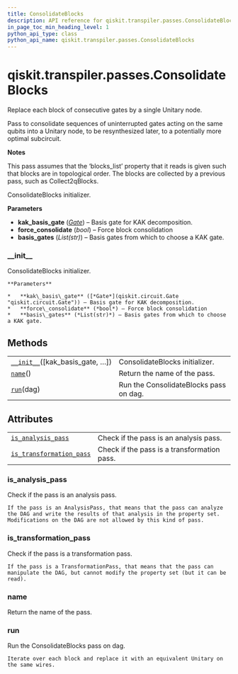 ```yaml
---
title: ConsolidateBlocks
description: API reference for qiskit.transpiler.passes.ConsolidateBlocks
in_page_toc_min_heading_level: 1
python_api_type: class
python_api_name: qiskit.transpiler.passes.ConsolidateBlocks
---
```


<span id="qiskit-transpiler-passes-consolidateblocks" />

# qiskit.transpiler.passes.ConsolidateBlocks

<Class id="qiskit.transpiler.passes.ConsolidateBlocks" isDedicatedPage={true} github="https://github.com/qiskit/qiskit/tree/stable/0.16/qiskit/transpiler/passes/optimization/consolidate_blocks.py" signature="ConsolidateBlocks(*args, **kwargs)" modifiers="class">
  Replace each block of consecutive gates by a single Unitary node.

  Pass to consolidate sequences of uninterrupted gates acting on the same qubits into a Unitary node, to be resynthesized later, to a potentially more optimal subcircuit.

  **Notes**

  This pass assumes that the ‘blocks\_list’ property that it reads is given such that blocks are in topological order. The blocks are collected by a previous pass, such as Collect2qBlocks.

  ConsolidateBlocks initializer.

  **Parameters**

  *   **kak\_basis\_gate** ([*Gate*](qiskit.circuit.Gate "qiskit.circuit.Gate")) – Basis gate for KAK decomposition.
  *   **force\_consolidate** (*bool*) – Force block consolidation
  *   **basis\_gates** (*List(str)*) – Basis gates from which to choose a KAK gate.

  ### \_\_init\_\_

  <Function id="qiskit.transpiler.passes.ConsolidateBlocks.__init__" signature="__init__(kak_basis_gate=None, force_consolidate=False, basis_gates=None)">
    ConsolidateBlocks initializer.

    **Parameters**

    *   **kak\_basis\_gate** ([*Gate*](qiskit.circuit.Gate "qiskit.circuit.Gate")) – Basis gate for KAK decomposition.
    *   **force\_consolidate** (*bool*) – Force block consolidation
    *   **basis\_gates** (*List(str)*) – Basis gates from which to choose a KAK gate.
  </Function>

  ## Methods

  |                                                                                                                                                  |                                        |
  | ------------------------------------------------------------------------------------------------------------------------------------------------ | -------------------------------------- |
  | [`__init__`](#qiskit.transpiler.passes.ConsolidateBlocks.__init__ "qiskit.transpiler.passes.ConsolidateBlocks.__init__")(\[kak\_basis\_gate, …]) | ConsolidateBlocks initializer.         |
  | [`name`](#qiskit.transpiler.passes.ConsolidateBlocks.name "qiskit.transpiler.passes.ConsolidateBlocks.name")()                                   | Return the name of the pass.           |
  | [`run`](#qiskit.transpiler.passes.ConsolidateBlocks.run "qiskit.transpiler.passes.ConsolidateBlocks.run")(dag)                                   | Run the ConsolidateBlocks pass on dag. |

  ## Attributes

  |                                                                                                                                                                    |                                             |
  | ------------------------------------------------------------------------------------------------------------------------------------------------------------------ | ------------------------------------------- |
  | [`is_analysis_pass`](#qiskit.transpiler.passes.ConsolidateBlocks.is_analysis_pass "qiskit.transpiler.passes.ConsolidateBlocks.is_analysis_pass")                   | Check if the pass is an analysis pass.      |
  | [`is_transformation_pass`](#qiskit.transpiler.passes.ConsolidateBlocks.is_transformation_pass "qiskit.transpiler.passes.ConsolidateBlocks.is_transformation_pass") | Check if the pass is a transformation pass. |

  ### is\_analysis\_pass

  <Function id="qiskit.transpiler.passes.ConsolidateBlocks.is_analysis_pass" signature="is_analysis_pass" modifiers="property">
    Check if the pass is an analysis pass.

    If the pass is an AnalysisPass, that means that the pass can analyze the DAG and write the results of that analysis in the property set. Modifications on the DAG are not allowed by this kind of pass.
  </Function>

  ### is\_transformation\_pass

  <Function id="qiskit.transpiler.passes.ConsolidateBlocks.is_transformation_pass" signature="is_transformation_pass" modifiers="property">
    Check if the pass is a transformation pass.

    If the pass is a TransformationPass, that means that the pass can manipulate the DAG, but cannot modify the property set (but it can be read).
  </Function>

  ### name

  <Function id="qiskit.transpiler.passes.ConsolidateBlocks.name" signature="name()">
    Return the name of the pass.
  </Function>

  ### run

  <Function id="qiskit.transpiler.passes.ConsolidateBlocks.run" signature="run(dag)">
    Run the ConsolidateBlocks pass on dag.

    Iterate over each block and replace it with an equivalent Unitary on the same wires.
  </Function>
</Class>

